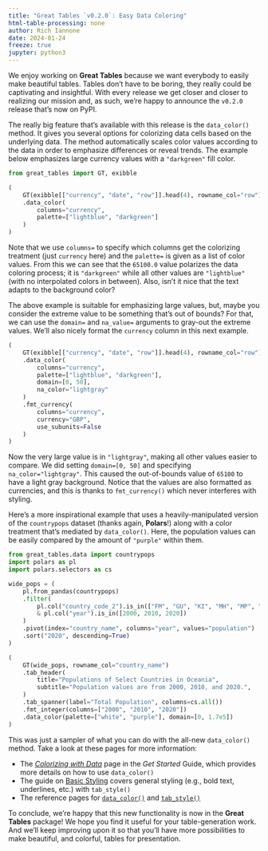 ```yaml
---
title: "Great Tables `v0.2.0`: Easy Data Coloring"
html-table-processing: none
author: Rich Iannone
date: 2024-01-24
freeze: true
jupyter: python3
---
```


We enjoy working on **Great Tables** because we want everybody to easily make beautiful tables. Tables don't have to be boring, they really could be captivating and insightful. With every release we get closer and closer to realizing our mission and, as such, we're happy to announce the `v0.2.0` release that's now on PyPI.

The really big feature that's available with this release is the `data_color()` method. It gives you several options for colorizing data cells based on the underlying data. The method automatically scales color values according to the data in order to emphasize differences or reveal trends. The example below emphasizes large currency values with a `"darkgreen"` fill color.

```python
from great_tables import GT, exibble

(
    GT(exibble[["currency", "date", "row"]].head(4), rowname_col="row")
    .data_color(
        columns="currency",
        palette=["lightblue", "darkgreen"]
    )
)
```

Note that we use `columns=` to specify which columns get the colorizing treatment (just `currency` here) and the `palette=` is given as a list of color values. From this we can see that the `65100.0` value polarizes the data coloring process; it is `"darkgreen"` while all other values are `"lightblue"` (with no interpolated colors in between). Also, isn't it nice that the text adapts to the background color?

The above example is suitable for emphasizing large values, but, maybe you consider the extreme value to be something that's out of bounds? For that, we can use the `domain=` and `na_value=` arguments to gray-out the extreme values. We'll also nicely format the `currency` column in this next example.

```python
(
    GT(exibble[["currency", "date", "row"]].head(4), rowname_col="row")
    .data_color(
        columns="currency",
        palette=["lightblue", "darkgreen"],
        domain=[0, 50],
        na_color="lightgray"
    )
    .fmt_currency(
        columns="currency",
        currency="GBP",
        use_subunits=False
    )
)
```

Now the very large value is in `"lightgray"`, making all other values easier to compare. We did setting `domain=[0, 50]` and specifying `na_color="lightgray"`. This caused the out-of-bounds value of `65100` to have a light gray background. Notice that the values are also formatted as currencies, and this is thanks to `fmt_currency()` which never interferes with styling.

Here's a more inspirational example that uses a heavily-manipulated version of the `countrypops` dataset (thanks again, **Polars**!) along with a color treatment that's mediated by `data_color()`. Here, the population values can be easily compared by the amount of `"purple"` within them.

```python
from great_tables.data import countrypops
import polars as pl
import polars.selectors as cs

wide_pops = (
    pl.from_pandas(countrypops)
    .filter(
        pl.col("country_code_2").is_in(["FM", "GU", "KI", "MH", "MP", "NR", "PW"])
        & pl.col("year").is_in([2000, 2010, 2020])
    )
    .pivot(index="country_name", columns="year", values="population")
    .sort("2020", descending=True)
)

(
    GT(wide_pops, rowname_col="country_name")
    .tab_header(
        title="Populations of Select Countries in Oceania",
        subtitle="Population values are from 2000, 2010, and 2020.",
    )
    .tab_spanner(label="Total Population", columns=cs.all())
    .fmt_integer(columns=["2000", "2010", "2020"])
    .data_color(palette=["white", "purple"], domain=[0, 1.7e5])
)
```

This was just a sampler of what you can do with the all-new `data_color()` method. Take a look at these pages for more information:

- The [*Colorizing with Data*](/get-started/colorizing-with-data.qmd) page in the *Get Started* Guide, which provides more details on how to use `data_color()`
- The guide on [Basic Styling](https://posit-dev.github.io/great-tables/get-started/basic-styling.html) covers general styling (e.g., bold text, underlines, etc.) with `tab_style()`
- The reference pages for [`data_color()`](https://posit-dev.github.io/great-tables/reference/GT.data_color.html) and [`tab_style()`](https://posit-dev.github.io/great-tables/reference/GT.tab_style.html)

To conclude, we're happy that this new functionality is now in the **Great Tables** package! We hope you find it useful for your table-generation work. And we'll keep improving upon it so that you'll have more possibilities to make beautiful, and colorful, tables for presentation.
